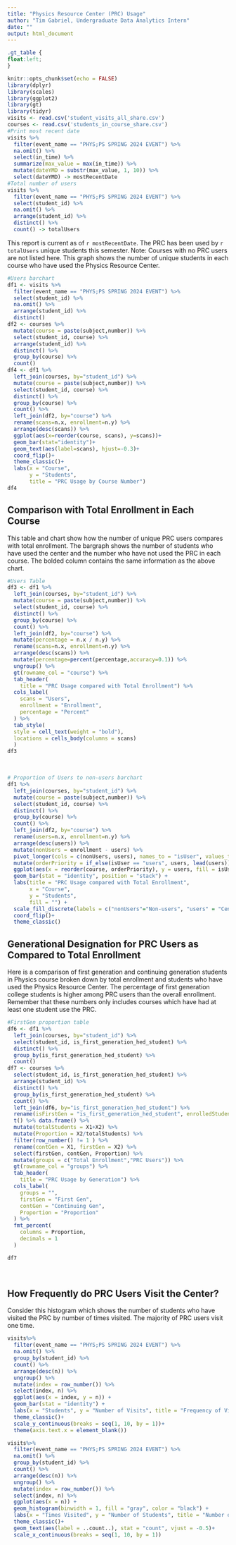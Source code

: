---
title: "Physics Resource Center (PRC) Usage"
author: "Tim Gabriel, Undergraduate Data Analytics Intern"
date: ""
output: html_document
---

```{css, echo=FALSE}
.gt_table {
float:left;
}
```

```{r setup, include=FALSE, warning=FALSE}
knitr::opts_chunk$set(echo = FALSE)
library(dplyr)
library(scales)
library(ggplot2)
library(gt)
library(tidyr)
visits <- read.csv('student_visits_all_share.csv')
courses <- read.csv('students_in_course_share.csv')
#Print most recent date
visits %>%
  filter(event_name == "PHYS;PS SPRING 2024 EVENT") %>%
  na.omit() %>%
  select(in_time) %>%
  summarize(max_value = max(in_time)) %>%
  mutate(dateYMD = substr(max_value, 1, 10)) %>%
  select(dateYMD) -> mostRecentDate
#Total number of users
visits %>%
  filter(event_name == "PHYS;PS SPRING 2024 EVENT") %>%
  select(student_id) %>%
  na.omit() %>%
  arrange(student_id) %>%
  distinct() %>%
  count() -> totalUsers
```

This report is current as of `r mostRecentDate`. The PRC has been used by `r totalUsers` unique students this semester. Note: Courses with no PRC users are not listed here. This graph shows the number of unique students in each course who have used the Physics Resource Center.

```{r, warning=FALSE}
#Users barchart
df1 <- visits %>%
  filter(event_name == "PHYS;PS SPRING 2024 EVENT") %>%
  select(student_id) %>%
  na.omit() %>%
  arrange(student_id) %>%
  distinct()
df2 <- courses %>%
  mutate(course = paste(subject,number)) %>%
  select(student_id, course) %>%
  arrange(student_id) %>%
  distinct() %>%
  group_by(course) %>%
  count()
df4 <- df1 %>%
  left_join(courses, by="student_id") %>%
  mutate(course = paste(subject,number)) %>%
  select(student_id, course) %>%
  distinct() %>%
  group_by(course) %>%
  count() %>%
  left_join(df2, by="course") %>%
  rename(scans=n.x, enrollment=n.y) %>%
  arrange(desc(scans)) %>%
  ggplot(aes(x=reorder(course, scans), y=scans))+
  geom_bar(stat="identity")+
  geom_text(aes(label=scans), hjust=-0.3)+
  coord_flip()+
  theme_classic()+
  labs(x = "Course",
       y = "Students",
       title = "PRC Usage by Course Number")
df4
```

## Comparison with Total Enrollment in Each Course

This table and chart show how the number of unique PRC users compares with total enrollment. The bargraph shows the number of students who have used the center and the number who have not used the PRC in each course. The bolded column contains the same information as the above chart.

```{r, include=TRUE, warning=FALSE}
#Users Table
df3 <- df1 %>%
  left_join(courses, by="student_id") %>%
  mutate(course = paste(subject,number)) %>%
  select(student_id, course) %>%
  distinct() %>%
  group_by(course) %>%
  count() %>%
  left_join(df2, by="course") %>%
  mutate(percentage = n.x / n.y) %>%
  rename(scans=n.x, enrollment=n.y) %>%
  arrange(desc(scans)) %>%
  mutate(percentage=percent(percentage,accuracy=0.1)) %>%
  ungroup() %>%
  gt(rowname_col = "course") %>%
  tab_header(
    title = "PRC Usage compared with Total Enrollment") %>%
  cols_label(
    scans = "Users",
    enrollment = "Enrollment",
    percentage = "Percent"
  ) %>%
  tab_style(
  style = cell_text(weight = "bold"),
  locations = cells_body(columns = scans)
  )
df3
```

<p>&nbsp;</p>

```{r,warning=FALSE}
# Proportion of Users to non-users barchart
df1 %>%
  left_join(courses, by="student_id") %>%
  mutate(course = paste(subject,number)) %>%
  select(student_id, course) %>%
  distinct() %>%
  group_by(course) %>%
  count() %>%
  left_join(df2, by="course") %>%
  rename(users=n.x, enrollment=n.y) %>%
  arrange(desc(users)) %>%
  mutate(nonUsers = enrollment - users) %>%
  pivot_longer(cols = c(nonUsers, users), names_to = "isUser", values_to = "users") %>%
  mutate(orderPriority = if_else(isUser == "users", users, lead(users))) %>%
  ggplot(aes(x = reorder(course, orderPriority), y = users, fill = isUser)) +
  geom_bar(stat = "identity", position = "stack") +
  labs(title = "PRC Usage compared with Total Enrollment",
       x = "Course",
       y = "Students",
       fill = "") +
  scale_fill_discrete(labels = c("nonUsers"="Non-users", "users" = "Center Users"))+
  coord_flip()+
  theme_classic()

```

## Generational Designation for PRC Users as Compared to Total Enrollment

Here is a comparison of first generation and continuing generation students in Physics course broken down by total enrollment and students who have used the Physics Resource Center. The percentage of first generation college students is higher among PRC users than the overall enrollment. Remember that these numbers only includes courses which have had at least one student use the PRC.

```{r}
#FirstGen proportion table
df6 <- df1 %>%
  left_join(courses, by="student_id") %>%
  select(student_id, is_first_generation_hed_student) %>%
  distinct() %>%
  group_by(is_first_generation_hed_student) %>%
  count()
df7 <- courses %>%
  select(student_id, is_first_generation_hed_student) %>%
  arrange(student_id) %>%
  distinct() %>%
  group_by(is_first_generation_hed_student) %>%
  count() %>%
  left_join(df6, by="is_first_generation_hed_student") %>%
  rename(isFirstGen = "is_first_generation_hed_student", enrolledStudents = "n.x", PRCusers = "n.y") %>%
  t() %>% data.frame() %>%
  mutate(totalStudents = X1+X2) %>%
  mutate(Proportion = X2/totalStudents) %>%
  filter(row_number() != 1 ) %>%
  rename(contGen = X1, firstGen = X2) %>%
  select(firstGen, contGen, Proportion) %>%
  mutate(groups = c("Total Enrollment","PRC Users")) %>%
  gt(rowname_col = "groups") %>%
  tab_header(
    title = "PRC Usage by Generation") %>%
  cols_label(
    groups = "",
    firstGen = "First Gen",
    contGen = "Continuing Gen",
    Proportion = "Proportion"
  ) %>%
  fmt_percent(
    columns = Proportion,
    decimals = 1
  )

df7
```

<p>&nbsp;</p>

## How Frequently do PRC Users Visit the Center?

Consider this histogram which shows the number of students who have visited the PRC by number of times visited. The majority of PRC users visit one time.

```{r, warning=FALSE, eval=FALSE}
visits%>%
  filter(event_name == "PHYS;PS SPRING 2024 EVENT") %>%
  na.omit() %>%
  group_by(student_id) %>%
  count() %>%
  arrange(desc(n)) %>%
  ungroup() %>%
  mutate(index = row_number()) %>%
  select(index, n) %>%
  ggplot(aes(x = index, y = n)) +
  geom_bar(stat = "identity") +
  labs(x = "Students", y = "Number of Visits", title = "Frequency of Visits per Student")+
  theme_classic()+
  scale_y_continuous(breaks = seq(1, 10, by = 1))+
  theme(axis.text.x = element_blank())

```

```{r, warning=FALSE}
visits%>%
  filter(event_name == "PHYS;PS SPRING 2024 EVENT") %>%
  na.omit() %>%
  group_by(student_id) %>%
  count() %>%
  arrange(desc(n)) %>%
  ungroup() %>%
  mutate(index = row_number()) %>%
  select(index, n) %>%
  ggplot(aes(x = n)) +
  geom_histogram(binwidth = 1, fill = "gray", color = "black") +
  labs(x = "Times Visited", y = "Number of Students", title = "Number of PRC Visits Histogram")+
  theme_classic()+
  geom_text(aes(label = ..count..), stat = "count", vjust = -0.5)+
  scale_x_continuous(breaks = seq(1, 10, by = 1))
```


